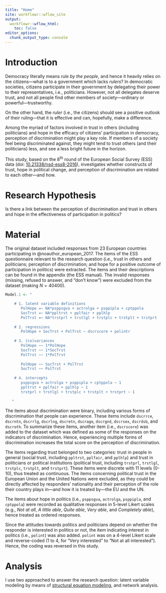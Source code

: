 ```yaml
---
title: "Home"
site: workflowr::wflow_site
output:
  workflowr::wflow_html:
    toc: false
editor_options:
  chunk_output_type: console
---
```


# Introduction

Democracy literally means *rule by the people*, and hence it heavily relies on the citizens---what is to a government which lacks *rulers*?
In democratic societies, citizens participate in their government by delegating their power to their representatives, i.e., politicians. However, not all delegates deserve trust, and not all people find other members of society---ordinary or powerful---trustworthy.

On the other hand, the *ruler* (i.e., the citizens) should see a positive outlook of their ruling---that it is effective and can, hopefully, make a difference.

Among the myriad of factors involved in trust in others (including politicians) and hope in the efficacy of citizens' participation in democracy, perception of discrimination might play a key role. If members of a society feel being discriminated against, they might tend to trust others (and their politicians) less, and see a less bright future in the horizon.

This study, based on the 8^th^ round of the European Social Survey (ESS) data (doi: [10.21338/nsd-ess8-2016](https://www.doi.org/10.21338/nsd-ess8-2016)), investigates whether constructs of trust, hope in political change, and perception of discrimination are related to each other---and how.


# Research Hypothesis

Is there a link between the perception of discrimination and trust in others and hope in the effectiveness of participation in politics?


# Material

The original dataset included responses from 23 European countries participating in @noauthor_european_2017. The items of the ESS questionnaire relevant to the research question (i.e., trust in others and politicians; perception of discrimination; and hope for a positive outcome of participation in politics) were extracted. The items and their descriptions can be found in the appendix (the ESS manual). The invalid responses (missing, refused to answer, and "don't know") were excluded from the dataset (making $N = 40400$).

```r
Model.1 <- "

    # 1. latent variable definitions
       PolHope =~ NA*psppsgva + actrolga + psppipla + cptppola
       SocTrst =~ NA*ppltrst + pplfair + pplhlp
       PolTrst =~ NA*trstprl + trstlgl + trstplc + trstplt + trstprt
       
    # 2. regressions
       PolHope + SocTrst + PolTrst ~ dscrscore + polintr
       
    # 3. (co)variances
       PolHope ~~ 1*PolHope
       SocTrst ~~ 1*SocTrst
       PolTrst ~~ 1*PolTrst
       
       PolHope ~~ SocTrst + PolTrst
       SocTrst ~~ PolTrst
       
    # 4. intercepts
       psppsgva + actrolga + psppipla + cptppola ~ 1
       ppltrst + pplfair + pplhlp ~ 1
       trstprl + trstlgl + trstplc + trstplt + trstprt ~ 1
       
   "
```

The items about discrimination were binary, including various forms of discrimination that people can experience. These items include `dscrrce`, `dscrntn`, `dscrrlg`, `dscrlng`, `dscretn`, `dscrage`, `dscrgnd`, `dscrsex`, `dscrdsb`, and `dscroth`. To summarize these items, another item (i.e., `dscrscore`) was added to the dataset which was defined as some of the responses on the indicators of discrimination. Hence, experiencing multiple forms of discrimination increases the total score on the perception of discrimination.

The items regarding trust belonged to two categories: trust in people in general (social trust, including `ppltrst`, `pplfair`, and `pplhlp`) and trust in politicians or political institutions (political trust, including `trstprl`, `trstlgl`, `trstplc`, `trstplt`, and `trstprt`). These items were discrete with 11 levels (0-10), thus treated as continuous. The items concerning political trust in the European Union and the United Nations were excluded, as they could be directly affected by responders' nationality and their perception of the role their country plays in---and how it is treated by---the EU and the UN.

The items about hope in politics (i.e., `psppsgva`, `actrolga`, `psppipla`, and `cptppola`) were recorded as qualitative responses in 5-level Likert scales (e.g., *Not at all*, *A little able*, *Quite able*, *Very able*, and *Completely able*), hence treated as ordered responses.

Since the attitudes towards politics and politicians depend on whether the responder is interested in politics or not, the item indicating interest in politics (i.e., `polint`) was also added. `polint` was on a 4-level Likert scale and reverse-coded (1 to 4, for "Very interested" to "Not at all interested"). Hence, the coding was reversed in this study.

# Analysis

I use two approached to answer the research question: latent variable modeling by means of [structural equation modeling](docs/SEM-approach.html), and network analysis.
